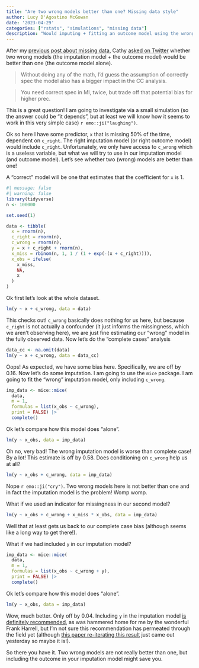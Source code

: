 ```yaml
---
title: "Are two wrong models better than one? Missing data style"
author: Lucy D'Agostino McGowan
date: '2023-04-29'
categories: ["rstats", "simulations", "missing data"]
description: "Would imputing + fitting an outcome model using the wrong variables be better than just fitting the wrong outcome model? Let's investigate"
---
```


After my [previous post about missing data](https://livefreeordichotomize.com/posts/2023-04-28-imputation-might-be-silly/), Cathy [asked on Twitter](https://twitter.com/CausalKathy/status/1652138888100470785?s=20) whether two wrong models (the imputation model + the outcome model) would be better than one (the outcome model alone).

> Without doing any of the math, I'd guess the assumption of correctly spec the model also has a bigger impact in the CC analysis.

> You need correct spec in MI, twice, but trade off that potential bias for higher prec.

This is a great question! I am going to investigate via a small simulation (so the answer could be "it depends", but at least we will know how it seems to work in this very simple case) `r emo::ji("laughing")`.

Ok so here I have some predictor, `x` that is missing 50% of the time, dependent on `c_right`. The right imputation model (or right outcome model) would include `c_right`. Unfortunately, we only have access to `c_wrong` which is a useless variable, but what we will try to use in our imputation model (and outcome model). Let's see whether two (wrong) models are better than one!

A "correct" model will be one that estimates that the coefficient for `x` is 1. 

```r
#| message: false
#| warning: false
library(tidyverse)
n <- 100000

set.seed(1)

data <- tibble(
  x = rnorm(n),
  c_right = rnorm(n),
  c_wrong = rnorm(n),
  y = x + c_right + rnorm(n),
  x_miss = rbinom(n, 1, 1 / (1 + exp(-(x + c_right)))),
  x_obs = ifelse(
    x_miss,
    NA,
    x
  )
)
```

Ok first let's look at the whole dataset.

```r
lm(y ~ x + c_wrong, data = data)
```

This checks out! `c_wrong` basically does nothing for us here, but because `c_right` is not actually a confounder (it just informs the missingness, which we aren't observing here), we are just fine estimating our "wrong" model in the fully observed data. Now let's do the "complete cases" analysis

```r
data_cc <- na.omit(data)
lm(y ~ x + c_wrong, data = data_cc)
```
Oops! As expected, we have some bias here. Specifically, we are off by 0.16. Now let's do some imputation. I am going to use the `mice` package. I am going to fit the "wrong" imputation model, only including `c_wrong`. 


```r
imp_data <- mice::mice(
  data, 
  m = 1, 
  formulas = list(x_obs ~ c_wrong),
  print = FALSE) |>
  complete()
```

Ok let's compare how this model does "alone".
```r
lm(y ~ x_obs, data = imp_data)
```

Oh no, very bad! The wrong imputation model is worse than complete case! By a lot! This estimate is off by 0.58. Does conditioning on `c_wrong` help us at all?

```r
lm(y ~ x_obs + c_wrong, data = imp_data)
```

Nope `r emo::ji("cry")`. Two wrong models here is not better than one and in fact the imputation model is the problem! Womp womp. 

What if we used an indicator for missingness in our second model?

```r
lm(y ~ x_obs + c_wrong + x_miss * x_obs, data = imp_data)
```

Well that at least gets us back to our complete case bias (although seems like a long way to get there!).

What if we had included `y` in our imputation model?

```r
imp_data <- mice::mice(
  data, 
  m = 1, 
  formulas = list(x_obs ~ c_wrong + y),
  print = FALSE) |>
  complete()
```

Ok let's compare how this model does "alone".

```r
lm(y ~ x_obs, data = imp_data)
```

Wow, much better. Only off by 0.04. Including `y` in the imputation model [is definitely recommended](https://pubmed.ncbi.nlm.nih.gov/16980150/), as was hammered home for me by the wonderful Frank Harrell, but I'm not sure this recommendation has permeated through the field yet (although [this paper re-iterating this result](https://journals.sagepub.com/doi/10.1177/09622802231165001) just came out yesterday so maybe it is!).

So there you have it. Two wrong models are not really better than one, but including the outcome in your imputation model might save you. 